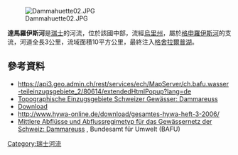 {{Coord|46.64439|N|8.47299|E|display=title}}
[[Image:Dammahuette02.JPG|right]]

'''達馬羅伊斯河'''是[[瑞士|瑞士]]的河流，位於該國中部，流經[[烏里州|烏里州]]，屬於[[格申羅伊斯河|格申羅伊斯河]]的支流，河道全長3公里，流域面積10平方公里，最終注入[[格舍拉爾普湖|格舍拉爾普湖]]。

==參考資料==
* https://api3.geo.admin.ch/rest/services/ech/MapServer/ch.bafu.wasser-teileinzugsgebiete_2/80614/extendedHtmlPopup?lang=de {{Wayback|url=https://api3.geo.admin.ch/rest/services/ech/MapServer/ch.bafu.wasser-teileinzugsgebiete_2/80614/extendedHtmlPopup?lang=de |date=20170827170819 }}
* [https://api3.geo.admin.ch/rest/services/ech/MapServer/ch.bafu.wasser-teileinzugsgebiete_2/180614/extendedHtmlPopup?lang=de Topographische Einzugsgebiete Schweizer Gewässer: Dammareuss ] {{Wayback|url=https://api3.geo.admin.ch/rest/services/ech/MapServer/ch.bafu.wasser-teileinzugsgebiete_2/180614/extendedHtmlPopup?lang=de |date=20201102132229 }}
* [http://www.hywa-online.de/download/gesamtes-hywa-heft-3-2006/?wpdmdl=2232 Download] {{Wayback|url=http://www.hywa-online.de/download/gesamtes-hywa-heft-3-2006/?wpdmdl=2232 |date=20201029053545 }}
* http://www.hywa-online.de/download/gesamtes-hywa-heft-3-2006/ {{Wayback|url=http://www.hywa-online.de/download/gesamtes-hywa-heft-3-2006/ |date=20201029075843 }}
* [https://api3.geo.admin.ch/rest/services/ech/MapServer/ch.bafu.mittlere-abfluesse/39118/extendedHtmlPopup?lang=de Mittlere Abflüsse und Abflussregimetyp für das Gewässernetz der Schweiz: Dammareuss] {{Wayback|url=https://api3.geo.admin.ch/rest/services/ech/MapServer/ch.bafu.mittlere-abfluesse/39118/extendedHtmlPopup?lang=de |date=20201102085316 }}, Bundesamt für Umwelt (BAFU)

{{Switzerland-geo-stub}}
[[Category:瑞士河流|Category:瑞士河流]]
